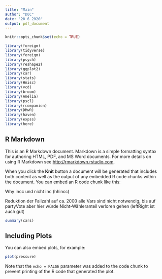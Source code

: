 ```yaml
---
title: "Main"
author: "DOC"
date: "20 6 2020"
output: pdf_document
---
```


```r
knitr::opts_chunk$set(echo = TRUE)

library(foreign)
library(tidyverse)
library(foreign)
library(psych)
library(reshape2)
library(ggplot2)
library(car)
library(stats)
library(Hmisc)
library(vcd)
library(broom)
library(Amelia)
library(pscl)
library(rcompanion)
library(DMwR)
library(haven)
library(expss)
library(here)
```

## R Markdown

This is an R Markdown document. Markdown is a simple formatting syntax for authoring HTML, PDF, and MS Word documents. For more details on using R Markdown see <http://rmarkdown.rstudio.com>.

When you click the **Knit** button a document will be generated that includes both content as well as the output of any embedded R code chunks within the document. You can embed an R code chunk like this:


Why incc und nicht inc (hhincc)

Reduktion der Fallzahl auf ca. 2000
alle Vars sind nicht notwendig, bis auf partyVote aber hier würde Nicht-Wähleranteil verloren gehen (leftRight ist auch gut)


```r
summary(cars)
```

## Including Plots

You can also embed plots, for example:

```r
plot(pressure)
```

Note that the `echo = FALSE` parameter was added to the code chunk to prevent printing of the R code that generated the plot.
